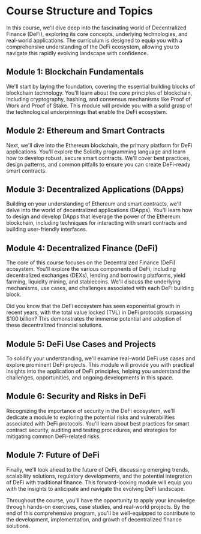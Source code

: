 
# Course Structure and Topics

In this course, we'll dive deep into the fascinating world of Decentralized Finance (DeFi), exploring its core concepts, underlying technologies, and real-world applications. The curriculum is designed to equip you with a comprehensive understanding of the DeFi ecosystem, allowing you to navigate this rapidly evolving landscape with confidence.

## Module 1: Blockchain Fundamentals

We'll start by laying the foundation, covering the essential building blocks of blockchain technology. You'll learn about the core principles of blockchain, including cryptography, hashing, and consensus mechanisms like Proof of Work and Proof of Stake. This module will provide you with a solid grasp of the technological underpinnings that enable the DeFi ecosystem.

## Module 2: Ethereum and Smart Contracts

Next, we'll dive into the Ethereum blockchain, the primary platform for DeFi applications. You'll explore the Solidity programming language and learn how to develop robust, secure smart contracts. We'll cover best practices, design patterns, and common pitfalls to ensure you can create DeFi-ready smart contracts.

## Module 3: Decentralized Applications (DApps)

Building on your understanding of Ethereum and smart contracts, we'll delve into the world of decentralized applications (DApps). You'll learn how to design and develop DApps that leverage the power of the Ethereum blockchain, including techniques for interacting with smart contracts and building user-friendly interfaces.

## Module 4: Decentralized Finance (DeFi)

The core of this course focuses on the Decentralized Finance (DeFi) ecosystem. You'll explore the various components of DeFi, including decentralized exchanges (DEXs), lending and borrowing platforms, yield farming, liquidity mining, and stablecoins. We'll discuss the underlying mechanisms, use cases, and challenges associated with each DeFi building block.

<Callout type="info">
Did you know that the DeFi ecosystem has seen exponential growth in recent years, with the total value locked (TVL) in DeFi protocols surpassing $100 billion? This demonstrates the immense potential and adoption of these decentralized financial solutions.
</Callout>

## Module 5: DeFi Use Cases and Projects

To solidify your understanding, we'll examine real-world DeFi use cases and explore prominent DeFi projects. This module will provide you with practical insights into the application of DeFi principles, helping you understand the challenges, opportunities, and ongoing developments in this space.

## Module 6: Security and Risks in DeFi

Recognizing the importance of security in the DeFi ecosystem, we'll dedicate a module to exploring the potential risks and vulnerabilities associated with DeFi protocols. You'll learn about best practices for smart contract security, auditing and testing procedures, and strategies for mitigating common DeFi-related risks.

## Module 7: Future of DeFi

Finally, we'll look ahead to the future of DeFi, discussing emerging trends, scalability solutions, regulatory developments, and the potential integration of DeFi with traditional finance. This forward-looking module will equip you with the insights to anticipate and navigate the evolving DeFi landscape.

Throughout the course, you'll have the opportunity to apply your knowledge through hands-on exercises, case studies, and real-world projects. By the end of this comprehensive program, you'll be well-equipped to contribute to the development, implementation, and growth of decentralized finance solutions.